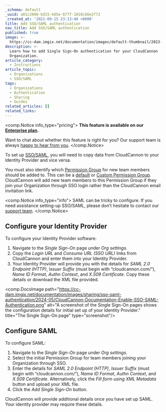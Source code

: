 ```yaml
---
_schema: default
_uuid: a01c2606-bd15-4d5e-877f-1018cb6e2f72
_created_at: '2021-09-15 23:13:40 +0000'
title: Add SSO/SAML authentication
nav_title: Add SSO/SAML authentication
published: true
image: >-
  https://cc-dam.imgix.net/documentation/images/default-thumbnail/2023-Q4/CloudCannon-Documentation-Thumbnail.png
description: >-
  Learn how to add Single Sign-On authentication for your CloudCannon
  Organization.
article_category:
  - Instructions
article_topic:
  - Organizations
  - SSO/SAML
tags:
  - Organizations
  - Authentication
  - Sharing
  - Guides
related_articles: []
related_links:
---
```

<comp.Notice info_type="pricing">
  **This feature is available on our [Enterprise plan](/pricing/).**

  Want to chat about whether this feature is right for you? Our support team is always <a href="mailto:success@cloudcannon.com?subject=A%20question%20about%20SSO%2FSAML" rel="noreferrer">happy to hear from you</a>.
</comp.Notice>

To set up [SSO/SAML](/documentation/articles/what-is-sso-saml/), you will need to copy data from CloudCannon to your Identity Provider and vice versa.

You must also identify which [Permission Group](/documentation/articles/what-are-permission-groups/) for new team members should be added to. This can be a [default](/documentation/articles/what-are-default-permission-groups/) or [Custom Permission Group](/documentation/articles/what-are-custom-permission-groups/). CloudCannon will add new team members to this Permission Group if they join your Organization through SSO login rather than the CloudCannon email invitation link.

<comp.Notice info_type="info">
  SAML can be tricky to configure. If you need assistance setting-up SSO/SAML, please don’t hesitate to contact our [support team](/support/).
</comp.Notice>

## Configure your Identity Provider

To configure your Identity Provider software:

1. Navigate to the *Single Sign-On* page under *Org settings*.
2. Copy the *Login URL* and *Consume URL (SSO URL)* links from CloudCannon and enter them into your Identity Provider.
3. Your Identity Provider will provide you with the details for *SAML 2.0 Endpoint (HTTP)*, I*ssuer Suffix* (must begin with “cloudcannon.com/”), *Name ID Format*, *Authn Context*, and *X.509 Certificate*. Copy these details or download the XML file provided.

<comp.DocsImage path="https://cc-dam.imgix.net/documentation/images/sharing/sso-saml-authentication/2024-05/CloudCannon-Documentation-Enable-SSO-SAML-Authentication.png" alt="A screenshot of the Single Sign-On pages shows the configuration details for initial set up of your Identity Provider." title="The Single Sign-On page" type="screenshot"/>

## Configure SAML

To configure SAML:

1. Navigate to the *Single Sign-On* page under *Org settings*.
2. Select the initial Permission Group for team members joining your Organization through SSO.
3. Enter the details for *SAML 2.0 Endpoint (HTTP)*, *Issuer Suffix* (must begin with “cloudcannon.com/”), *Name ID Format*, *Authn Context*, and *X.509 Certificate*. Alternatively, click the *Fill form using XML Metadata* button and upload your XML file.
4. Click the *Add Single Sign-On* button.

CloudCannon will provide additional details once you have set up SAML. Your identity provider may require these details.